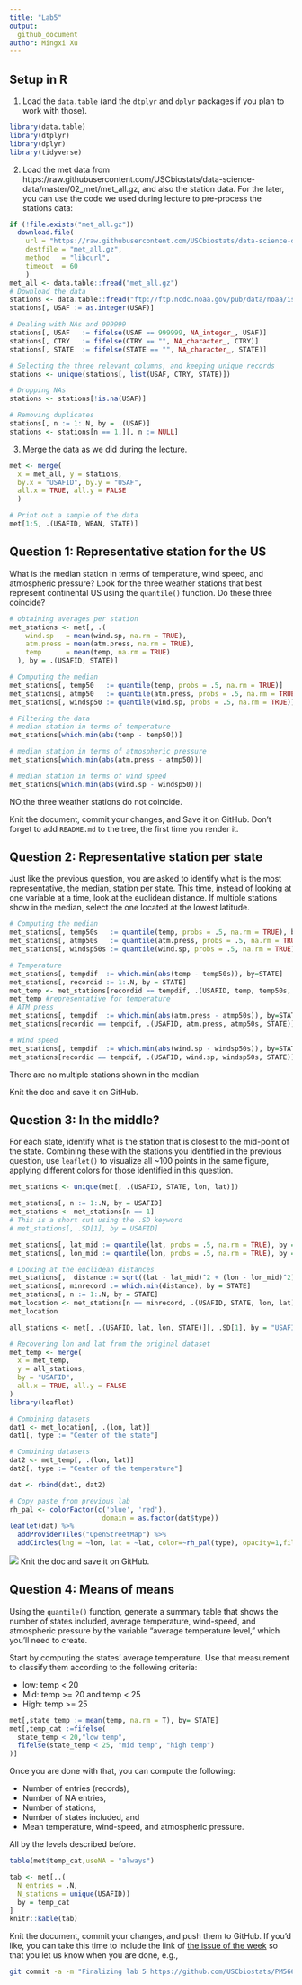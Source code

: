 ```yaml
---
title: "Lab5"
output: 
  github_document
author: Mingxi Xu
---
```


## Setup in R

1. Load the `data.table` (and the `dtplyr` and `dplyr` packages if you plan to work with those).

```r
library(data.table)
library(dtplyr)
library(dplyr)
library(tidyverse)
```

2. Load the met data from https://raw.githubusercontent.com/USCbiostats/data-science-data/master/02_met/met_all.gz, and also the station data. For the later, you can use the code we used during lecture to pre-process the stations data:

```r
if (!file.exists("met_all.gz"))
  download.file(
    url = "https://raw.githubusercontent.com/USCbiostats/data-science-data/master/02_met/met_all.gz",
    destfile = "met_all.gz",
    method   = "libcurl",
    timeout  = 60
    )
met_all <- data.table::fread("met_all.gz")
# Download the data
stations <- data.table::fread("ftp://ftp.ncdc.noaa.gov/pub/data/noaa/isd-history.csv")
stations[, USAF := as.integer(USAF)]

# Dealing with NAs and 999999
stations[, USAF   := fifelse(USAF == 999999, NA_integer_, USAF)]
stations[, CTRY   := fifelse(CTRY == "", NA_character_, CTRY)]
stations[, STATE  := fifelse(STATE == "", NA_character_, STATE)]

# Selecting the three relevant columns, and keeping unique records
stations <- unique(stations[, list(USAF, CTRY, STATE)])

# Dropping NAs
stations <- stations[!is.na(USAF)]

# Removing duplicates
stations[, n := 1:.N, by = .(USAF)]
stations <- stations[n == 1,][, n := NULL]
```

3. Merge the data as we did during the lecture.

```r
met <- merge(
  x = met_all, y = stations,
  by.x = "USAFID", by.y = "USAF",
  all.x = TRUE, all.y = FALSE
  )

# Print out a sample of the data
met[1:5, .(USAFID, WBAN, STATE)]
```


## Question 1: Representative station for the US

What is the median station in terms of temperature, wind speed, and atmospheric pressure? Look for the three weather stations that best represent continental US using the `quantile()` function. Do these three coincide?

```r
# obtaining averages per station
met_stations <- met[, .(
    wind.sp   = mean(wind.sp, na.rm = TRUE),
    atm.press = mean(atm.press, na.rm = TRUE),
    temp      = mean(temp, na.rm = TRUE)
  ), by = .(USAFID, STATE)]

# Computing the median
met_stations[, temp50   := quantile(temp, probs = .5, na.rm = TRUE)]
met_stations[, atmp50   := quantile(atm.press, probs = .5, na.rm = TRUE)]
met_stations[, windsp50 := quantile(wind.sp, probs = .5, na.rm = TRUE)]

# Filtering the data
# median station in terms of temperature
met_stations[which.min(abs(temp - temp50))]

# median station in terms of atmospheric pressure
met_stations[which.min(abs(atm.press - atmp50))]

# median station in terms of wind speed
met_stations[which.min(abs(wind.sp - windsp50))]

```
NO,the three weather stations do not coincide.

Knit the document, commit your changes, and Save it on GitHub. Don't forget to add `README.md` to the tree, the first time you render it.

## Question 2: Representative station per state

Just like the previous question, you are asked to identify what is the most representative, the median, station per state. This time, instead of looking at one variable at a time, look at the euclidean distance. If multiple stations show in the median, select the one located at the lowest latitude.

```r
# Computing the median
met_stations[, temp50s   := quantile(temp, probs = .5, na.rm = TRUE), by = STATE]
met_stations[, atmp50s   := quantile(atm.press, probs = .5, na.rm = TRUE), by = STATE]
met_stations[, windsp50s := quantile(wind.sp, probs = .5, na.rm = TRUE), by = STATE]

# Temperature
met_stations[, tempdif  := which.min(abs(temp - temp50s)), by=STATE]
met_stations[, recordid := 1:.N, by = STATE]
met_temp <- met_stations[recordid == tempdif, .(USAFID, temp, temp50s, STATE)]
met_temp #representative for temperature
# ATM press
met_stations[, tempdif  := which.min(abs(atm.press - atmp50s)), by=STATE]
met_stations[recordid == tempdif, .(USAFID, atm.press, atmp50s, STATE)]

# Wind speed
met_stations[, tempdif  := which.min(abs(wind.sp - windsp50s)), by=STATE]
met_stations[recordid == tempdif, .(USAFID, wind.sp, windsp50s, STATE)]
```
There are no multiple stations shown in the median 

Knit the doc and save it on GitHub.

## Question 3: In the middle?

For each state, identify what is the station that is closest to the mid-point of the state. Combining these with the stations you identified in the previous question, use `leaflet()` to visualize all ~100 points in the same figure, applying different colors for those identified in this question.

```r
met_stations <- unique(met[, .(USAFID, STATE, lon, lat)])

met_stations[, n := 1:.N, by = USAFID]
met_stations <- met_stations[n == 1]
# This is a short cut using the .SD keyword
# met_stations[, .SD[1], by = USAFID] 

met_stations[, lat_mid := quantile(lat, probs = .5, na.rm = TRUE), by = STATE]
met_stations[, lon_mid := quantile(lon, probs = .5, na.rm = TRUE), by = STATE]

# Looking at the euclidean distances
met_stations[,  distance := sqrt((lat - lat_mid)^2 + (lon - lon_mid)^2)]
met_stations[, minrecord := which.min(distance), by = STATE]
met_stations[, n := 1:.N, by = STATE]
met_location <- met_stations[n == minrecord, .(USAFID, STATE, lon, lat)]
met_location

all_stations <- met[, .(USAFID, lat, lon, STATE)][, .SD[1], by = "USAFID"]

# Recovering lon and lat from the original dataset
met_temp <- merge(
  x = met_temp,
  y = all_stations,
  by = "USAFID",
  all.x = TRUE, all.y = FALSE
)
library(leaflet)

# Combining datasets
dat1 <- met_location[, .(lon, lat)]
dat1[, type := "Center of the state"]

# Combining datasets
dat2 <- met_temp[, .(lon, lat)]
dat2[, type := "Center of the temperature"]

dat <- rbind(dat1, dat2)

# Copy paste from previous lab
rh_pal <- colorFactor(c('blue', 'red'),
                       domain = as.factor(dat$type))
leaflet(dat) %>%
  addProviderTiles("OpenStreetMap") %>%
  addCircles(lng = ~lon, lat = ~lat, color=~rh_pal(type), opacity=1,fillOpacity=1, radius=500)

```
![](README_files/figure-gfm/unnamed-chunk-6-1.png)
Knit the doc and save it on GitHub.

## Question 4: Means of means

Using the `quantile()` function, generate a summary table that shows the number of states included, average temperature, wind-speed, and atmospheric pressure by the variable "average temperature level," which you'll need to create. 

Start by computing the states' average temperature. Use that measurement to classify them according to the following criteria: 

- low: temp < 20
- Mid: temp >= 20 and temp < 25
- High: temp >= 25

```r
met[,state_temp := mean(temp, na.rm = T), by= STATE]
met[,temp_cat :=fifelse(
  state_temp < 20,"low temp",
  fifelse(state_temp < 25, "mid temp", "high temp")
)]
```

Once you are done with that, you can compute the following:

- Number of entries (records),
- Number of NA entries,
- Number of stations,
- Number of states included, and
- Mean temperature, wind-speed, and atmospheric pressure.

All by the levels described before.

```r
table(met$temp_cat,useNA = "always")
```

```r
tab <- met[,.(
  N_entries = .N,
  N_stations = unique(USAFID))
  by = temp_cat
]
knitr::kable(tab)
```

Knit the document, commit your changes, and push them to GitHub. If you'd like, you can take this time to include the link of [the issue of the week](https://github.com/USCbiostats/PM566/issues/23) so that you let us know when you are done, e.g.,

```bash
git commit -a -m "Finalizing lab 5 https://github.com/USCbiostats/PM566/issues/23"
```


